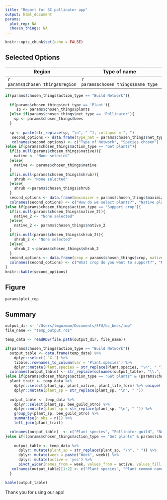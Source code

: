 ```yaml
---
title: "Report for BC pollinator app"
output: html_document
params:
  plot_rep: NA
  chosen_things: NA
---
```


```r
knitr::opts_chunk$set(echo = FALSE)
```


## Selected Options


|**Region** |**Type of name**|**What do you want to do?**|
|---|---|---|
|`r params$chosen_things$region`|`r params$chosen_things$name_type`|`r params$chosen_things$action_type`|



```r
if(params$chosen_things$action_type == "Build Network"){
  
  if(params$chosen_things$net_type == 'Plant'){
     sp <- params$chosen_things$plants
  }else if(params$chosen_things$net_type == 'Pollinator'){
    sp <- params$chosen_things$bees
  }
  
  sp <- paste(str_replace(sp, "\n", " "), collapse = ", ")
   second_options <- data.frame(type_net = params$chosen_things$net_type, species = sp)
   colnames(second_options) <- c("Type of Network", "Species chosen")
}else if(params$chosen_things$action_type == "Get plants"){
  if(is.null(params$chosen_things$native)){
    native <- "None selected"
  }else{
    native <- params$chosen_things$native
  }
  if(is.null(params$chosen_things$shrub)){
    shrub <- "None selected"
  }else{
    shrub <-params$chosen_things$shrub
  }
  second_options <- data.frame(maximizer = params$chosen_things$maximizer, native_p = native, plant_type = shrub, n_plant = params$chosen_things$n_plants)
  colnames(second_options) <- c("How do we select plants?", "Native plants", "Type of plants", "Number of plants")
}else if(params$chosen_things$action_type == "Support crop"){
  if(is.null(params$chosen_things$native_2)){
    native_2 <- "None selected"
  }else{
    native_2 <- params$chosen_things$native_2
  }
  if(is.null(params$chosen_things$shrub_2)){
    shrub_2 <- "None selected"
  }else{
    shrub_2 <-params$chosen_things$shrub_2
  }
  second_options <- data.frame(crop = params$chosen_things$crop, native_p = native_2, plant_type = shrub_2, n_plant = params$chosen_things$n_plants_2, overlap = params$chosen_things$overlap_2)
  colnames(second_options) <- c("What crop do you want to support?", "Native plants", "Type of plants", "Number of plants", "Should plants overlap with crop?")
}
knitr::kable(second_options)
```



## Figure


```r
params$plot_rep
```



## Summary

```r
output_dir <- "/Users/lmguzman/Documents/SFU/bc_bees/tmp"
file_name <- "temp_output.rds"

temp_data <- readRDS(file.path(output_dir, file_name))

if(params$chosen_things$action_type == "Build Network"){
  output_table <- data.frame(temp_data) %>% 
    dplyr::select(-`X.`) %>% 
    tibble::rownames_to_column(var = 'Plant.species') %>% 
    dplyr::mutate(Plant.species = str_replace(Plant.species, "\n", " "))
  colnames(output_table) <- str_replace(colnames(output_table), "\\.", " ")
}else if(params$chosen_things$action_type == "Get plants" & (params$chosen_things$maximizer == "Pollinator abundance" | params$chosen_things$maximizer == "Pollinator diversity")){
  plant_trait <- temp_data %>% 
    dplyr::select(plant_sp, plant_native, plant_life_form) %>% unique() %>% 
    dplyr::mutate(plant_sp = str_replace(plant_sp, "\n", " "))
  
  output_table <- temp_data %>% 
    dplyr::select(plant_sp, bee_guild_otro) %>% 
    dplyr::mutate(plant_sp = str_replace(plant_sp, "\n", " ")) %>% 
    group_by(plant_sp, bee_guild_otro) %>% 
    summarise(n_obs = n()) %>% 
    left_join(plant_trait)

  colnames(output_table)  <- c("Plant species", "Pollinator guild", "Number of observations", "Plant native", "Plant life form")
}else if((params$chosen_things$action_type == "Get plants" & params$chosen_things$maximizer == "Phenological coverage") | params$chosen_things$action_type == "Support crop"){
  
    output_table <- temp_data %>% 
      dplyr::mutate(plant_sp = str_replace(plant_sp, "\n", " ")) %>% 
      dplyr::mutate(week = paste("Week", week)) %>% 
      dplyr::mutate(active = 'yes') %>% 
      pivot_wider(names_from = week, values_from = active, values_fill = list(active = 'no')) 
   colnames(output_table)[1:2] <- c("Plant species", "Plant common name")
  }

kable(output_table)
```

Thank you for using our app!